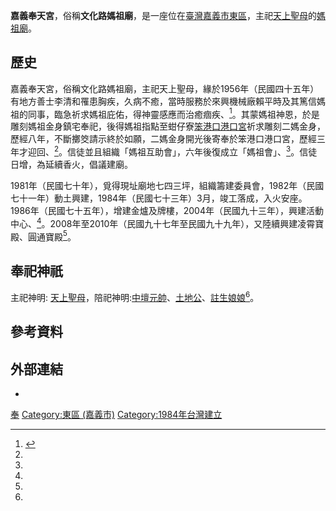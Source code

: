 {{東亞廟宇
| name = 嘉義奉天宮
| img =
| img_capt = 
| image_width = 270px
| location = {{ROC-TWN}}<br/>[[嘉義市|嘉義市]][[東區_(嘉義市)|東區]]文化路956號
| god =天上聖母
| type = 
| struct = 
| open_year = 1984年（[[民國紀年|民國]]73年）肇建
| cere_date = 農曆3月23日（媽祖聖誕）
|}}

'''嘉義奉天宮'''，俗稱'''文化路媽祖廟'''，是一座位在[[台灣|臺灣]][[嘉義市|嘉義市]][[東區_(嘉義市)|東區]]，主祀[[天上聖母|天上聖母]]的[[媽祖廟|媽祖廟]]。

== 歷史 ==
嘉義奉天宮，俗稱文化路媽祖廟，主祀天上聖母，緣於1956年（民國四十五年）有地方善士李清和罹患胸疾，久病不癒，當時服務於來興機械廠賴平時及其篤信媽祖的同事，臨急祈求媽祖庇佑，得神靈感應而治癒痼疾{{R|嘉義市志宗教禮俗志|page1=65}}、<ref name="嘉義奉天宮文化資源">{{cite web | language = zh-tw | url = http://crgis.rchss.sinica.edu.tw/temples/ChiayiCity/east/2001001-FTG | title = 嘉義奉天宮-文化資源地理資訊系統 | publisher = 中央研究院人社中心地理資訊科學研究專題中心 | date = 2012-11-21 | accessdate = 2020-11-25 | archiveurl = https://web.archive.org/web/20201027215137/http://crgis.rchss.sinica.edu.tw/temples/ChiayiCity/east/2001001-FTG | archivedate = 2020-10-27 | deadurl = no }}</ref>。其蒙媽祖神恩，於是雕刻媽祖金身鎮宅奉祀，後得媽祖指點至蚶仔寮[[笨港口港口宮|笨港口港口宮]]祈求雕刻二媽金身，歷經八年，不斷擲筊請示終於如願，二媽金身開光後寄奉於笨港口港口宮，歷經三年才迎回{{R|嘉義市志宗教禮俗志|page1=65}}、<ref name="嘉義奉天宮文化資源"/>。信徒並且組織「媽祖互助會」，六年後復成立「媽祖會」{{R|嘉義市志宗教禮俗志|page1=65}}、<ref name="嘉義奉天宮文化資源"/>。信徒日增，為延續香火，倡議建廟{{R|嘉義市志宗教禮俗志|page1=65}}。

1981年（民國七十年），覓得現址廟地七四三坪，組織籌建委員會，1982年（民國七十一年）動土興建，1984年（民國七十三年）3月，竣工落成，入火安座。1986年（民國七十五年），增建金爐及牌樓，2004年（民國九十三年），興建活動中心{{R|嘉義市志宗教禮俗志|page1=65}}、<ref name="嘉義奉天宮文化資源"/>。2008年至2010年（民國九十七年至民國九十九年），又陸續興建凌霄寶殿、圓通寶殿<ref name="嘉義奉天宮文化資源"/>。

== 奉祀神祇 ==
主祀神明: [[天上聖母|天上聖母]]，陪祀神明:[[中壇元帥|中壇元帥]]、[[土地公|土地公]]、[[註生娘娘|註生娘娘]]<ref name="嘉義奉天宮文化資源"/>。

== 參考資料 ==
<div class="references-small">
{{reflist|1|refs=<!--
請依來源形式編排，方便後來編者copy Cite模板 --><!--
論文 -->
<ref name="嘉義市志宗教禮俗志">{{Cite book|editor=顏尚文|title=《嘉義市志·卷十·宗教禮俗志》|publisher=嘉義市政府|language=zh-tw|isbn=9570188065|location=嘉義市|date=2002年11月}}</ref>

}}
</div>

== 外部連結 ==
* {{Facebook|mazu95|嘉義奉天宮}}

[[Category:嘉義市媽祖廟|奉]]
[[Category:東區_(嘉義市)|Category:東區 (嘉義市)]]
[[Category:1984年台灣建立|Category:1984年台灣建立]]